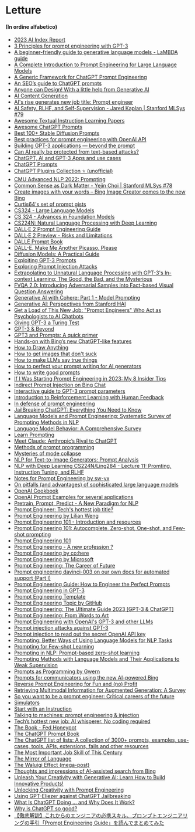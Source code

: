 # Letture
#### (In ordine alfabetico)

- [2023 AI Index Report](https://aiindex.stanford.edu/report/)
- [3 Principles for prompt engineering with GPT-3](https://www.linkedin.com/pulse/3-principles-prompt-engineering-gpt-3-ben-whately)
- [A beginner-friendly guide to generative language models - LaMBDA guide](https://aitestkitchen.withgoogle.com/how-lamda-works)
- [A Complete Introduction to Prompt Engineering for Large Language Models](https://www.mihaileric.com/posts/a-complete-introduction-to-prompt-engineering)
- [A Generic Framework for ChatGPT Prompt Engineering](https://medium.com/@thorbjoern.heise/a-generic-framework-for-chatgpt-prompt-engineering-7097f6513a0b)
- [An SEO’s guide to ChatGPT prompts](https://searchengineland.com/chatgpt-prompts-seo-393523)
- [Anyone can Design! With a little help from Generative AI](https://github.com/YashSharma/PromptEngineering)
- [AI Content Generation](https://www.jonstokes.com/p/ai-content-generation-part-1-machine)
- [AI's rise generates new job title: Prompt engineer](https://www.axios.com/2023/02/22/chatgpt-prompt-engineers-ai-job)
- [AI Safety, RLHF, and Self-Supervision - Jared Kaplan | Stanford MLSys #79](https://www.youtube.com/watch?v=fqC3D-zNJUM&ab_channel=StanfordMLSysSeminars)
- [Awesome Textual Instruction Learning Papers](https://github.com/RenzeLou/awesome-instruction-learning)
- [Awesome ChatGPT Prompts](https://github.com/f/awesome-chatgpt-prompts)
- [Best 100+ Stable Diffusion Prompts](https://mpost.io/best-100-stable-diffusion-prompts-the-most-beautiful-ai-text-to-image-prompts)
- [Best practices for prompt engineering with OpenAI API](https://help.openai.com/en/articles/6654000-best-practices-for-prompt-engineering-with-openai-api)
- [Building GPT-3 applications — beyond the prompt](https://medium.com/data-science-at-microsoft/building-gpt-3-applications-beyond-the-prompt-504140835560)
- [Can AI really be protected from text-based attacks?](https://techcrunch.com/2023/02/24/can-language-models-really-be-protected-from-text-based-attacks/)
- [ChatGPT, AI and GPT-3 Apps and use cases](https://gpt3demo.com)
- [ChatGPT Prompts](https://twitter.com/aaditsh/status/1636398208648658945?s=20)
- [ChatGPT Plugins Collection ⭐️ (unofficial)](https://github.com/logankilpatrick/ChatGPT-Plugins-Collection)
- [CMU Advanced NLP 2022: Prompting](https://youtube.com/watch?v=5ef83Wljm-M&feature=shares)
- [Common Sense as Dark Matter - Yejin Choi | Stanford MLSys #78](https://youtube.com/live/n4HakBqoCVg?feature=shares)
- [Create images with your words – Bing Image Creator comes to the new Bing](https://blogs.microsoft.com/blog/2023/03/21/create-images-with-your-words-bing-image-creator-comes-to-the-new-bing/)
- [Curtis64's set of prompt gists](https://gist.github.com/Curtis-64)
- [CS324 - Large Language Models](https://stanford-cs324.github.io/winter2022/)
- [CS 324 - Advances in Foundation Models](https://stanford-cs324.github.io/winter2023/)
- [CS224N: Natural Language Processing with Deep Learning](https://web.stanford.edu/class/cs224n/)
- [DALL·E 2 Prompt Engineering Guide](https://docs.google.com/document/d/11WlzjBT0xRpQhP9tFMtxzd0q6ANIdHPUBkMV-YB043U/edit#)
- [DALL·E 2 Preview - Risks and Limitations](https://github.com/openai/dalle-2-preview/blob/main/system-card.md)
- [DALLE Prompt Book](https://dallery.gallery/the-dalle-2-prompt-book)
- [DALL-E, Make Me Another Picasso, Please](https://www.newyorker.com/magazine/2022/07/11/dall-e-make-me-another-picasso-please?)
- [Diffusion Models: A Practical Guide](https://scale.com/guides/diffusion-models-guide)
- [Exploiting GPT-3 Prompts](https://twitter.com/goodside/status/1569128808308957185)
- [Exploring Prompt Injection Attacks](https://research.nccgroup.com/2022/12/05/exploring-prompt-injection-attacks)
- [Extrapolating to Unnatural Language Processing with GPT-3's In-context Learning: The Good, the Bad, and the Mysterious](http://ai.stanford.edu/blog/in-context-learning)
- [FVQA 2.0: Introducing Adversarial Samples into Fact-based Visual Question Answering](https://arxiv.org/pdf/2303.10699.pdf)
- [Generative AI with Cohere: Part 1 - Model Prompting](https://txt.cohere.ai/generative-ai-part-1)
- [Generative AI: Perspectives from Stanford HAI](https://hai.stanford.edu/sites/default/files/2023-03/Generative_AI_HAI_Perspectives.pdf)
- [Get a Load of This New Job: "Prompt Engineers" Who Act as Psychologists to AI Chatbots](https://futurism.com/prompt-engineers-ai)
- [Giving GPT-3 a Turing Test](https://lacker.io/ai/2020/07/06/giving-gpt-3-a-turing-test.html)
- [GPT-3 & Beyond](https://youtube.com/watch?v=-lnHHWRCDGk)
- [GPT3 and Prompts: A quick primer](https://buildspace.so/notes/intro-to-gpt3-prompts)
- [Hands-on with Bing’s new ChatGPT-like features](https://techcrunch.com/2023/02/08/hands-on-with-the-new-bing/)
- [How to Draw Anything](https://andys.page/posts/how-to-draw)
- [How to get images that don't suck](https://www.reddit.com/r/StableDiffusion/comments/x41n87/how_to_get_images_that_dont_suck_a)
- [How to make LLMs say true things](https://evanjconrad.com/posts/world-models)
- [How to perfect your prompt writing for AI generators](https://www.sydney.edu.au/news-opinion/news/2023/02/28/how-to-perfect-your-prompt-writing-for-ai-generators.html)
- [How to write good prompts](https://andymatuschak.org/prompts)
- [If I Was Starting Prompt Engineering in 2023: My 8 Insider Tips](https://youtube.com/watch?v=SirW7feTjh0&feature=shares)
- [Indirect Prompt Injection on Bing Chat](https://greshake.github.io/)
- [Interactive guide to GPT-3 prompt parameters](https://sevazhidkov.com/interactive-guide-to-gpt-3-prompt-parameters)
- [Introduction to Reinforcement Learning with Human Feedback](https://www.surgehq.ai/blog/introduction-to-reinforcement-learning-with-human-feedback-rlhf-series-part-1)
- [In defense of prompt engineering](https://simonwillison.net/2023/Feb/21/in-defense-of-prompt-engineering/)
- [JailBreaking ChatGPT: Everything You Need to Know](https://metaroids.com/learn/jailbreaking-chatgpt-everything-you-need-to-know/)
- [Language Models and Prompt Engineering: Systematic Survey of Prompting Methods in NLP](https://youtube.com/watch?v=OsbUfL8w-mo&feature=shares)
- [Language Model Behavior: A Comprehensive Survey](https://arxiv.org/abs/2303.11504)
- [Learn Prompting](https://learnprompting.org)
- [Meet Claude: Anthropic’s Rival to ChatGPT](https://scale.com/blog/chatgpt-vs-claude)
- [Methods of prompt programming](https://generative.ink/posts/methods-of-prompt-programming)
- [Mysteries of mode collapse](https://www.lesswrong.com/posts/t9svvNPNmFf5Qa3TA/mysteries-of-mode-collapse)
- [NLP for Text-to-Image Generators: Prompt Analysis](https://heartbeat.comet.ml/nlp-for-text-to-image-generators-prompt-analysis-part-1-5076a44d8365)
- [NLP with Deep Learning CS224N/Ling284 - Lecture 11: Promting, Instruction Tuning, and RLHF](http://web.stanford.edu/class/cs224n/slides/cs224n-2023-lecture11-prompting-rlhf.pdf)
- [Notes for Prompt Engineering by sw-yx](https://github.com/sw-yx/ai-notes)
- [On pitfalls (and advantages) of sophisticated large language models](https://arxiv.org/abs/2303.17511)
- [OpenAI Cookbook](https://github.com/openai/openai-cookbook)
- [OpenAI Prompt Examples for several applications](https://platform.openai.com/examples)
- [Pretrain, Prompt, Predict -  A New Paradigm for NLP](http://pretrain.nlpedia.ai)
- [Prompt Engineer: Tech's hottest job title?](https://www.peoplematters.in/article/talent-management/is-prompt-engineering-the-hottest-job-in-ai-today-37036)
- [Prompt Engineering by Lilian Weng](https://lilianweng.github.io/posts/2023-03-15-prompt-engineering/)
- [Prompt Engineering 101 - Introduction and resources](https://www.linkedin.com/pulse/prompt-engineering-101-introduction-resources-amatriain)
- [Prompt Engineering 101: Autocomplete, Zero-shot, One-shot, and Few-shot prompting](https://youtube.com/watch?v=v2gD8BHOaX4&feature=shares)
- [Prompt Engineering 101](https://humanloop.com/blog/prompt-engineering-101)
- [Prompt Engineering - A new profession ?](https://www.youtube.com/watch?v=w102J3_9Bcs&ab_channel=PatrickDebois)
- [Prompt Engineering by co:here](https://docs.cohere.ai/docs/prompt-engineering)
- [Prompt Engineering by Microsoft](https://microsoft.github.io/prompt-engineering)
- [Prompt Engineering: The Career of Future](https://shubhamsaboo111.medium.com/prompt-engineering-the-career-of-future-2fb93f90f117)
- [Prompt engineering davinci-003 on our own docs for automated support (Part I)](https://www.patterns.app/blog/2022/12/21/finetune-llm-tech-support)
- [Prompt Engineering Guide: How to Engineer the Perfect Prompts](https://richardbatt.co.uk/prompt-engineering-guide-how-to-engineer-the-perfect-prompts)
- [Prompt Engineering in GPT-3](https://www.analyticsvidhya.com/blog/2022/05/prompt-engineering-in-gpt-3)
- [Prompt Engineering Template](https://docs.google.com/spreadsheets/d/1-snKDn38-KypoYCk9XLPg799bHcNFSBAVu2HVvFEAkA/edit#gid=0)
- [Prompt Engineering Topic by GitHub](https://github.com/topics/prompt-engineering)
- [Prompt Engineering: The Ultimate Guide 2023 [GPT-3 & ChatGPT]](https://businessolution.org/prompt-engineering/)
- [Prompt Engineering: From Words to Art](https://www.saxifrage.xyz/post/prompt-engineering)
- [Prompt Engineering with OpenAI's GPT-3 and other LLMs](https://youtube.com/watch?v=BP9fi_0XTlw&feature=shares)
- [Prompt injection attacks against GPT-3](https://simonwillison.net/2022/Sep/12/prompt-injection)
- [Prompt injection to read out the secret OpenAI API key](https://twitter.com/ludwig_stumpp/status/1619701277419794435?s=20&t=GtoMlmYCSt-UmvjqJVbBSA)
- [Prompting: Better Ways of Using Language Models for NLP Tasks](https://thegradient.pub/prompting/)
- [Prompting for Few-shot Learning](https://www.cs.princeton.edu/courses/archive/fall22/cos597G/lectures/lec05.pdf)
- [Prompting in NLP: Prompt-based zero-shot learning](https://savasy-22028.medium.com/prompting-in-nlp-prompt-based-zero-shot-learning-3f34bfdb2b72)
- [Prompting Methods with Language Models and Their Applications to Weak Supervision](https://snorkel.ai/prompting-methods-with-language-models-nlp)
- [Prompts as Programming by Gwern](https://www.gwern.net/GPT-3#prompts-as-programming)
- [Prompts for communicators using the new AI-powered Bing](https://blogs.microsoft.com/blog/2023/03/16/prompts-for-communicators-using-the-new-ai-powered-bing/)
- [Reverse Prompt Engineering for Fun and (no) Profit](https://lspace.swyx.io/p/reverse-prompt-eng)
- [Retrieving Multimodal Information for Augmented Generation: A Survey](https://arxiv.org/pdf/2303.10868.pdf)
- [So you want to be a prompt engineer: Critical careers of the future](https://venturebeat.com/ai/so-you-want-to-be-a-prompt-engineer-critical-careers-of-the-future/)
- [Simulators](https://www.lesswrong.com/posts/vJFdjigzmcXMhNTsx/simulators)
- [Start with an Instruction](https://beta.openai.com/docs/quickstart/start-with-an-instruction)
- [Talking to machines: prompt engineering & injection](https://artifact-research.com/artificial-intelligence/talking-to-machines-prompt-engineering-injection)
- [Tech’s hottest new job: AI whisperer. No coding required](https://www.washingtonpost.com/technology/2023/02/25/prompt-engineers-techs-next-big-job/)
- [The Book - Fed Honeypot](https://fedhoneypot.notion.site/25fdbdb69e9e44c6877d79e18336fe05?v=1d2bf4143680451986fd2836a04afbf4)
- [The ChatGPT Prompt Book](https://docs.google.com/presentation/d/17b_ocq-GL5lhV_bYSShzUgxL02mtWDoiw9xEroJ5m3Q/edit#slide=id.gc6f83aa91_0_79)
- [The ChatGPT list of lists: A collection of 3000+ prompts, examples, use-cases, tools, APIs, extensions, fails and other resources](https://medium.com/mlearning-ai/the-chatgpt-list-of-lists-a-collection-of-1500-useful-mind-blowing-and-strange-use-cases-8b14c35eb)
- [The Most Important Job Skill of This Century](https://www.theatlantic.com/technology/archive/2023/02/openai-text-models-google-search-engine-bard-chatbot-chatgpt-prompt-writing/672991/)
- [The Mirror of Language](https://deepfates.com/the-mirror-of-language)
- [The Waluigi Effect (mega-post)](https://www.lesswrong.com/posts/D7PumeYTDPfBTp3i7/the-waluigi-effect-mega-post)
- [Thoughts and impressions of AI-assisted search from Bing](https://simonwillison.net/2023/Feb/24/impressions-of-bing/)
- [Unleash Your Creativity with Generative AI: Learn How to Build Innovative Products!](https://youtube.com/watch?v=jqTkMpziGBU&feature=shares)
- [Unlocking Creativity with Prompt Engineering](https://youtube.com/watch?v=PFsbWAC4_rk&feature=shares)
- [Using GPT-Eliezer against ChatGPT Jailbreaking](https://www.alignmentforum.org/posts/pNcFYZnPdXyL2RfgA/using-gpt-eliezer-against-chatgpt-jailbreaking)
- [What Is ChatGPT Doing … and Why Does It Work?](https://writings.stephenwolfram.com/2023/02/what-is-chatgpt-doing-and-why-does-it-work/)
- [Why is ChatGPT so good?](https://scale.com/blog/chatgpt-reinforcement-learning)
- [【徹底解説】これからのエンジニアの必携スキル、プロンプトエンジニアリングの手引「Prompt Engineering Guide」を読んでまとめてみた](https://dev.classmethod.jp/articles/how-to-design-prompt-engineering/)
